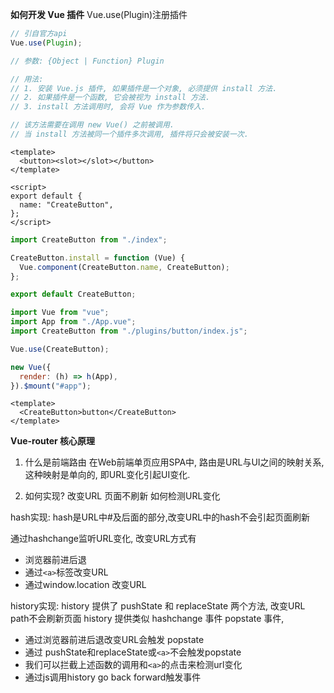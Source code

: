 **如何开发 Vue 插件**
Vue.use(Plugin)注册插件

```js
// 引自官方api
Vue.use(Plugin);

// 参数: {Object | Function} Plugin

// 用法:
// 1. 安装 Vue.js 插件, 如果插件是一个对象, 必须提供 install 方法.
// 2. 如果插件是一个函数, 它会被视为 install 方法.
// 3. install 方法调用时, 会将 Vue 作为参数传入.

// 该方法需要在调用 new Vue() 之前被调用.
// 当 install 方法被同一个插件多次调用, 插件将只会被安装一次.
```

```vue title="button.vue"
<template>
  <button><slot></slot></button>
</template>

<script>
export default {
  name: "CreateButton",
};
</script>
```

```js title="plugins/button/index.js"
import CreateButton from "./index";

CreateButton.install = function (Vue) {
  Vue.component(CreateButton.name, CreateButton);
};

export default CreateButton;
```

```js title="main.js"
import Vue from "vue";
import App from "./App.vue";
import CreateButton from "./plugins/button/index.js";

Vue.use(CreateButton);

new Vue({
  render: (h) => h(App),
}).$mount("#app");
```

```vue
<template>
  <CreateButton>button</CreateButton>
</template>
```

**Vue-router 核心原理**

1. 什么是前端路由
在Web前端单页应用SPA中, 路由是URL与UI之间的映射关系, 这种映射是单向的, 即URL变化引起UI变化.

2. 如何实现?
改变URL 页面不刷新
如何检测URL变化

hash实现: hash是URL中#及后面的部分,改变URL中的hash不会引起页面刷新

通过hashchange监听URL变化, 改变URL方式有
- 浏览器前进后退
- 通过`<a>`标签改变URL
- 通过window.location 改变URL

history实现: history 提供了 pushState 和 replaceState 两个方法, 改变URL path不会刷新页面
history 提供类似 hashchange 事件 popstate 事件,
- 通过浏览器前进后退改变URL会触发 popstate
- 通过 pushState和replaceState或`<a>`不会触发popstate
- 我们可以拦截上述函数的调用和`<a>`的点击来检测url变化
- 通过js调用history go back forward触发事件
